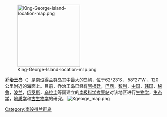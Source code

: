 [[File:King-George-Island-location-map.png|200px]]

'''乔治王岛'''（{{lang-en|King George Island}}）是[[南设得兰群岛|南设得兰群岛]]其中最大的[[岛屿|岛屿]]，位于62°23'S， 58°27'W ，120公里附近的海面上。目前，乔治王岛已经有[[阿根廷|阿根廷]]，[[巴西|巴西]]，[[智利|智利]]，[[中華人民共和國|中国]]，[[韩国|韩国]]，[[秘鲁|秘鲁]]，[[波兰|波兰]]，[[俄罗斯|俄罗斯]]，[[乌拉圭|乌拉圭]]等国建立的[[南极科学考察站|南极科学考察站]]对该地区进行[[生物学|生物学]]，[[生态学|生态学]]，[[地质学|地质学]]和[[古生物学|古生物学]]的研究。
[[File:Kgeorge_map.png|thumb]]

{{南设得兰群岛}}

[[Category:南设得兰群岛|Category:南设得兰群岛]]